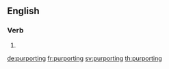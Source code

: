 ==English==

===Verb===
{{head|en|present participle}}

# {{present participle of|purport|lang=en}}

[[de:purporting]]
[[fr:purporting]]
[[sv:purporting]]
[[th:purporting]]